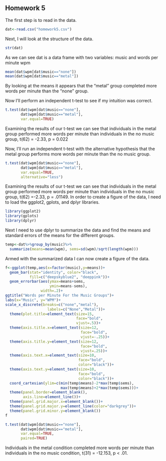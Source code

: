 ## Homework 5

<!--
Set the working directory.
No Rchunk is needed to accomplish this.
-->



<!--
Read in the homework5.csv data. For each of the following steps you
should preface your R commands with some plain English explanation.
The data are fabricated and include the number of words per minute
that people can type when listening to no music and when listening
to heavy metal.
-->

The first step is to read in the data.
```r
dat<-read.csv("homework5.csv")
```


<!--
Check the structure of the data.
-->
 Next, I will look at the structure of the data.

```r
str(dat)
```

As we can see dat is a data frame with two variables:
music and words per minute wpm

<!--
Find the mean words per minute for the two groups.
-->

```r
mean(dat$wpm[dat$music=="none"])
mean(dat$wpm[dat$music=="metal"])
```


By looking at the means it appears that the "metal"  group completed more words per minute than the "none" group.

<!--
Run an independent t-test to determine if the mean wpm for the
no music group is different from the mean wpm from heavy metal
group. Interpret the results of your analysis after you run it.
-->
Now I'll perform an independent t-test to see if my intuition was
correct.

```r
t.test(dat$wpm[dat$music=="none"],
       dat$wpm[dat$music=="metal"],
       var.equal=TRUE)
```

Examining the results of our t-test we can see that individuals in
the metal group performed more words per minute than individuals
in the no music group, t(62) = -2.33, p = 0.022

<!--
Run another independent t-test with the alternative hypothesis that
the heavy metal group types faster than the no music group. Interpret
the results of your analyses.
-->

Now, I'll run an independent t-test with the alternative hypothesis
that the metal group performs more words per minute than the no music group.

```r
t.test(dat$wpm[dat$music=="none"],
       dat$wpm[dat$music=="metal"],
       var.equal=TRUE,
       alternative="less")
```

Examining the results of our t-test we can see that individuals in
the metal group performed more words per minute than individuals
in the no music group, t(62) =-2.33, p = .01149.
<!--
Create a bar graph of the data.
-->
In order to create a figure of the data, I need to load the
ggplot2, gplots, and dplyr libraries.

```r
library(ggplot2)
library(gplots)
library(dplyr)
```


Next I need to use dplyr to summarize the data and find the means and
standard errors of the means for the different groups.

```r
temp<-dat%>%group_by(music)%>%
  summarize(means=mean(wpm), sems=sd(wpm)/sqrt(length(wpm)))
```

Armed with the summarized data I can now create a figure of the data.

```r
f<-ggplot(temp,aes(x=factor(music),y=means))+
  geom_bar(stat="identity", color="black",
           fill=c("deepskyblue2", "deeppink"))+
  geom_errorbar(aes(ymax=means+sems,
                    ymin=means-sems),
                width=.2)+
ggtitle("Words per Minute For the Music Groups")+
labs(x="Music", y="WPM")+
scale_x_discrete(breaks=c("none","metal"),
                   labels=c("None","Metal"))+
  theme(plot.title=element_text(size=15,
                                face="bold",
                                vjust=.5))+
  theme(axis.title.x=element_text(size=12,
                                  face="bold",
                                  vjust=-.25))+
  theme(axis.title.y=element_text(size=12,
                                  face="bold",
                                  vjust=.25))+
  theme(axis.text.x=element_text(size=10,
                                 face="bold",
                                 color="black"))+
  theme(axis.text.y=element_text(size=10,
                                 face="bold",
                                 color="black"))+
  coord_cartesian(ylim=c(min(temp$means)-2*max(temp$sems),
                         max(temp$means)+2*max(temp$sems)))+
  theme(panel.border=element_blank(),
        axis.line=element_line())+
  theme(panel.grid.major.x=element_blank())+
  theme(panel.grid.major.y=element_line(color="darkgrey"))+
  theme(panel.grid.minor.y=element_blank())
f
```
<!--
Conduct and interpret a two-tailed paired t-test on the data.
-->

```r
t.test(dat$wpm[dat$music=="none"],
       dat$wpm[dat$music=="metal"],
       var.equal=TRUE,
       paired=TRUE)
```

Individuals in the metal condition completed more words per minute
than individuals in the no music condition, t(31) = -12.153,
p < .01.

